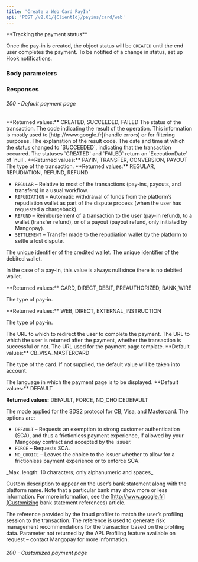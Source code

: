 ```yaml
---
title: 'Create a Web Card PayIn'
api: 'POST /v2.01/{ClientId}/payins/card/web'
---
```


<Note>
**Tracking the payment status**

Once the pay-in is created, the object status will be `CREATED` until the end user completes the payment. To be notified of a change in status, set up Hook notifications.
</Note>

### Body parameters 

<Snippet file="parameters/Tag.mdx" />

### Responses

###### 200 - Default payment page

<Snippet file="response-parameters/Id.mdx" />
<Snippet file="response-parameters/CreationDate.mdx" />
<Snippet file="response-parameters/AuthorId.mdx" />
<Snippet file="response-parameters/CreditedUserId.mdx" />
<Snippet file="response-parameters/DebitedFunds.mdx" />
<Snippet file="response-parameters/CreditedFunds.mdx" />
<Snippet file="response-parameters/Fees.mdx" />

<ResponseField name="Status" type="string">
  **Returned values:** CREATED, SUCCEEDED, FAILED
  The status of the transaction.
</ResponseField>

<ResponseField name="ResultCode" type="string">
  The code indicating the result of the operation. This information is mostly used to [http://www.google.fr](handle errors) or for filtering purposes.
</ResponseField>

<ResponseField name="ResultMessage" type="string">
  The explanation of the result code.
</ResponseField>

<ResponseField name="ExecutionDate" type="timestamp">
  The date and time at which the status changed to `SUCCEEDED`, indicating that the transaction occurred. The statuses `CREATED` and `FAILED` return an `ExecutionDate` of `null`.
</ResponseField>

<ResponseField name="Type" type="string">
  **Returned values:** PAYIN, TRANSFER, CONVERSION, PAYOUT
  The type of the transaction.
</ResponseField>

<ResponseField name="Nature" type="string">
  **Returned values:** REGULAR, REPUDIATION, REFUND, REFUND

  - `REGULAR` – Relative to most of the transactions (pay-ins, payouts, and transfers) in a usual workflow.
  - `REPUDIATION` – Automatic withdrawal of funds from the platform’s repudiation wallet as part of the dispute process (when the user has requested a chargeback).
  - `REFUND` – Reimbursement of a transaction to the user (pay-in refund), to a wallet (transfer refund), or of a payout (payout refund, only initiated by Mangopay).
  - `SETTLEMENT` – Transfer made to the repudiation wallet by the platform to settle a lost dispute.
</ResponseField>

<ResponseField name="CreditedWalletId" type="string">
  The unique identifier of the credited wallet.
</ResponseField>

<ResponseField name="DebitedWalletId" type="string">
  The unique identifier of the debited wallet.
  
  In the case of a pay-in, this value is always null since there is no debited wallet.
</ResponseField>

<ResponseField name="PaymentType" type="string">
  **Returned values:** CARD, DIRECT_DEBIT, PREAUTHORIZED, BANK_WIRE

  The type of pay-in.
</ResponseField>

<ResponseField name="ExecutionType" type="string">
  **Returned values:** WEB, DIRECT, EXTERNAL_INSTRUCTION

  The type of pay-in.
</ResponseField>

<ResponseField name="RedirectURL" type="string">
  The URL to which to redirect the user to complete the payment.
</ResponseField>

<ResponseField name="ReturnURL" type="string">
  The URL to which the user is returned after the payment, whether the transaction is successful or not.
</ResponseField>

<ResponseField name="TemplateURL" type="string">
  The URL used for the payment page template.
</ResponseField>

<ResponseField name="CardType" type="string">
  **Default values:** CB_VISA_MASTERCARD

  The type of the card. If not supplied, the default value will be taken into account.
</ResponseField>

<ResponseField name="Culture" type="string">
  The language in which the payment page is to be displayed.
</ResponseField>

<ResponseField name="SecureMode" type="string">
  **Default values:** DEFAULT

  **Returned values:** DEFAULT, FORCE, NO_CHOICEDEFAULT

  The mode applied for the 3DS2 protocol for CB, Visa, and Mastercard. The options are:

  - `DEFAULT` – Requests an exemption to strong customer authentication (SCA), and thus a frictionless payment experience, if allowed by your Mangopay contract and accepted by the issuer.
  - `FORCE` – Requests SCA.
  - `NO_CHOICE` – Leaves the choice to the issuer whether to allow for a frictionless payment experience or to enforce SCA.
</ResponseField>

<Snippet file="response-parameters/Shipping.mdx" />
<Snippet file="response-parameters/Billing.mdx" />

<ResponseField name="StatementDescriptor" type="string">
  _Max. length: 10 characters; only alphanumeric and spaces_

  Custom description to appear on the user’s bank statement along with the platform name. Note that a particular bank may show more or less information. For more information, see the [http://www.google.fr](Customizing bank statement references) article.
</ResponseField>

<ResponseField name="ProfilingAttemptReference" type="string">
  The reference provided by the fraud profiler to match the user’s profiling session to the transaction. The reference is used to generate risk management recommendations for the transaction based on the profiling data. 

  <Note>
    Parameter not returned by the API. Profiling feature available on request – contact Mangopay for more information.
  </Note>
</ResponseField>

###### 200 - Customized payment page